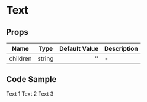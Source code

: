 
<Meta title="Example/Text"  component={Text} />

# Text

## Props
| Name | Type | Default Value | Description |
|---|:---:|---:|---|
| children | string | '' |-|

## Code Sample
<Canvas>
  <Story name="Playground" showCode>
    <Text>Text 1 </Text>
    <Text bold>Text 2 </Text>
    <Text>Text 3</Text>
  </Story>
</Canvas>
